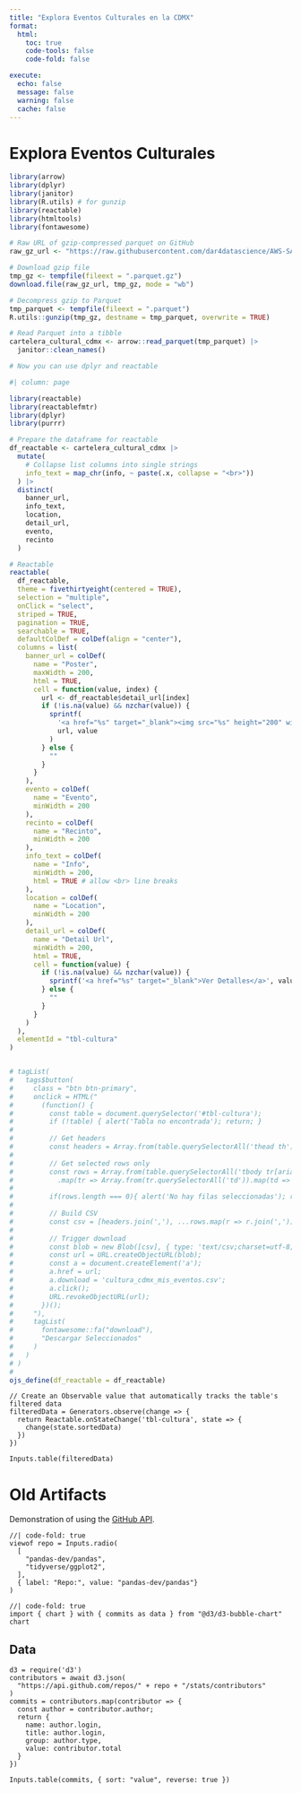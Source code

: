 ```yaml
---
title: "Explora Eventos Culturales en la CDMX"
format: 
  html:
    toc: true
    code-tools: false
    code-fold: false

execute:
  echo: false
  message: false
  warning: false
  cache: false
---
```


# Explora Eventos Culturales

```r
library(arrow)
library(dplyr)
library(janitor)
library(R.utils) # for gunzip
library(reactable)
library(htmltools)
library(fontawesome)

# Raw URL of gzip-compressed parquet on GitHub
raw_gz_url <- "https://raw.githubusercontent.com/dar4datascience/AWS-SAM-Cultura-CDMX/main/data/scraped_data_cultura_cartelera_cdmx.parquet"

# Download gzip file
tmp_gz <- tempfile(fileext = ".parquet.gz")
download.file(raw_gz_url, tmp_gz, mode = "wb")

# Decompress gzip to Parquet
tmp_parquet <- tempfile(fileext = ".parquet")
R.utils::gunzip(tmp_gz, destname = tmp_parquet, overwrite = TRUE)

# Read Parquet into a tibble
cartelera_cultural_cdmx <- arrow::read_parquet(tmp_parquet) |>
  janitor::clean_names()

# Now you can use dplyr and reactable
```

```r
#| column: page

library(reactable)
library(reactablefmtr)
library(dplyr)
library(purrr)

# Prepare the dataframe for reactable
df_reactable <- cartelera_cultural_cdmx |>
  mutate(
    # Collapse list columns into single strings
    info_text = map_chr(info, ~ paste(.x, collapse = "<br>"))
  ) |>
  distinct(
    banner_url,
    info_text,
    location,
    detail_url,
    evento,
    recinto
  )

# Reactable
reactable(
  df_reactable,
  theme = fivethirtyeight(centered = TRUE),
  selection = "multiple",
  onClick = "select",
  striped = TRUE,
  pagination = TRUE,
  searchable = TRUE,
  defaultColDef = colDef(align = "center"),
  columns = list(
    banner_url = colDef(
      name = "Poster",
      maxWidth = 200,
      html = TRUE,
      cell = function(value, index) {
        url <- df_reactable$detail_url[index]
        if (!is.na(value) && nzchar(value)) {
          sprintf(
            '<a href="%s" target="_blank"><img src="%s" height="200" width="235"></a>',
            url, value
          )
        } else {
          ""
        }
      }
    ),
    evento = colDef(
      name = "Evento",
      minWidth = 200
    ),
    recinto = colDef(
      name = "Recinto",
      minWidth = 200
    ),
    info_text = colDef(
      name = "Info",
      minWidth = 200,
      html = TRUE # allow <br> line breaks
    ),
    location = colDef(
      name = "Location",
      minWidth = 200
    ),
    detail_url = colDef(
      name = "Detail Url",
      minWidth = 200,
      html = TRUE,
      cell = function(value) {
        if (!is.na(value) && nzchar(value)) {
          sprintf('<a href="%s" target="_blank">Ver Detalles</a>', value)
        } else {
          ""
        }
      }
    )
  ),
  elementId = "tbl-cultura"
)


# tagList(
#   tags$button(
#     class = "btn btn-primary",
#     onclick = HTML("
#       (function() {
#         const table = document.querySelector('#tbl-cultura');
#         if (!table) { alert('Tabla no encontrada'); return; }
#
#         // Get headers
#         const headers = Array.from(table.querySelectorAll('thead th')).map(th => th.innerText.trim());
#
#         // Get selected rows only
#         const rows = Array.from(table.querySelectorAll('tbody tr[aria-selected=\"true\"]'))
#           .map(tr => Array.from(tr.querySelectorAll('td')).map(td => td.innerText.trim()));
#
#         if(rows.length === 0){ alert('No hay filas seleccionadas'); return; }
#
#         // Build CSV
#         const csv = [headers.join(','), ...rows.map(r => r.join(','))].join('\\n');
#
#         // Trigger download
#         const blob = new Blob([csv], { type: 'text/csv;charset=utf-8;' });
#         const url = URL.createObjectURL(blob);
#         const a = document.createElement('a');
#         a.href = url;
#         a.download = 'cultura_cdmx_mis_eventos.csv';
#         a.click();
#         URL.revokeObjectURL(url);
#       })();
#     "),
#     tagList(
#       fontawesome::fa("download"),
#       "Descargar Seleccionados"
#     )
#   )
# )
#
ojs_define(df_reactable = df_reactable)
```

```ojs
// Create an Observable value that automatically tracks the table's filtered data
filteredData = Generators.observe(change => {
  return Reactable.onStateChange('tbl-cultura', state => {
    change(state.sortedData)
  })
})

```

```ojs
Inputs.table(filteredData)
```


# Old Artifacts

Demonstration of using the [GitHub API](https://developer.github.com/v3). 

```ojs
//| code-fold: true
viewof repo = Inputs.radio(
  [
    "pandas-dev/pandas",
    "tidyverse/ggplot2",
  ], 
  { label: "Repo:", value: "pandas-dev/pandas"}
)
```

```ojs
//| code-fold: true
import { chart } with { commits as data } from "@d3/d3-bubble-chart"
chart
```


## Data

```ojs
d3 = require('d3')
contributors = await d3.json(
  "https://api.github.com/repos/" + repo + "/stats/contributors"
)
commits = contributors.map(contributor => {
  const author = contributor.author;
  return {
    name: author.login,
    title: author.login,
    group: author.type,
    value: contributor.total
  }
})
```

```ojs
Inputs.table(commits, { sort: "value", reverse: true })
```
